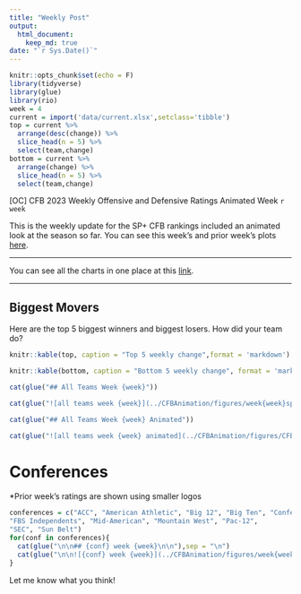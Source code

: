 ```yaml
---
title: "Weekly Post"
output: 
  html_document:
    keep_md: true
date: "`r Sys.Date()`"
---
```


```r
knitr::opts_chunk$set(echo = F)
library(tidyverse)
library(glue)
library(rio)
week = 4
current = import('data/current.xlsx',setclass='tibble')
top = current %>%
  arrange(desc(change)) %>% 
  slice_head(n = 5) %>% 
  select(team,change)
bottom = current %>%
  arrange(change) %>% 
  slice_head(n = 5) %>% 
  select(team,change)
```

[OC] CFB 2023 Weekly Offensive and Defensive Ratings Animated Week `r week`

This is the weekly update for the SP+ CFB rankings included an animated look at the season so far. You can see this week's and prior week's plots [here](https://www.reddit.com/r/CFB/comments/16btt72/oc_cfb_2023_weekly_offensive_and_defensive/?utm_source=share&utm_medium=web2x&context=3).

***

You can see all the charts in one place at this [link](../CFBAnimation/WeeklyPost).

***

## Biggest Movers

Here are the top 5 biggest winners and biggest losers. How did your team do?

```r
knitr::kable(top, caption = "Top 5 weekly change",format = 'markdown')
```

```r
knitr::kable(bottom, caption = "Bottom 5 weekly change", format = 'markdown')
```

```r
cat(glue("## All Teams Week {week}"))
```

```r
cat(glue("![all teams week {week}](../CFBAnimation/figures/week{week}sppcfb.png)"))
```

```r
cat(glue("## All Teams Week {week} Animated"))
```

```r
cat(glue("![all teams week {week} animated](../CFBAnimation/figures/CFBEfficiency-week{week}.gif)"))
```

# Conferences

*Prior week's ratings are shown using smaller logos

```r
conferences = c("ACC", "American Athletic", "Big 12", "Big Ten", "Conference USA", 
"FBS Independents", "Mid-American", "Mountain West", "Pac-12", 
"SEC", "Sun Belt")
for(conf in conferences){
  cat(glue("\n\n## {conf} week {week}\n\n"),sep = "\n")
  cat(glue("\n\n![{conf} week {week}](../CFBAnimation/figures/week{week}sppcfb-{conf}.png)\n\n"),sep = "\n")
}
```

Let me know what you think!
